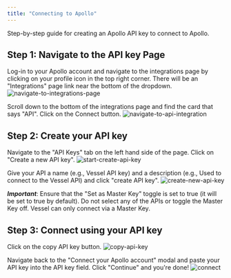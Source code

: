 ```yaml
---
title: "Connecting to Apollo"
---
```


Step-by-step guide for creating an Apollo API key to connect to Apollo.

## Step 1: Navigate to the API key Page

Log-in to your Apollo account and navigate to the integrations page by clicking on your profile icon in the top right corner. There will be an "Integrations" page link near the bottom of the dropdown.
![navigate-to-integrations-page](../assets/apollo/step1.png)

Scroll down to the bottom of the integrations page and find the card that says "API". Click on the Connect button.
![navigate-to-api-integration](../assets/apollo/step2.png)

## Step 2: Create your API key

Navigate to the "API Keys" tab on the left hand side of the page. Click on "Create a new API key".
![start-create-api-key](../assets/apollo/step3.png)

Give your API a name (e.g., Vessel API key) and a description (e.g., Used to connect to the Vessel API) and click "create API key".
![create-new-api-key](../assets/apollo/step4.png)

**_Important_**: Ensure that the "Set as Master Key" toggle is set to true (it will be set to true by default). Do not select any of the APIs or toggle the Master Key off. Vessel can only connect via a Master Key.

## Step 3: Connect using your API key

Click on the copy API key button.
![copy-api-key](../assets/apollo/step5.png)

Navigate back to the "Connect your Apollo account" modal and paste your API key into the API key field. Click "Continue" and you're done!
![connect](../assets/apollo/step6.png)

